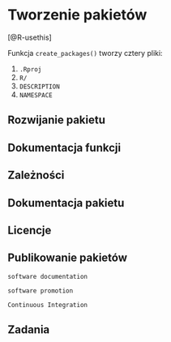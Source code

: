 # Tworzenie pakietów {#tworzenie-pakietow}

[@R-usethis]

<!-- package.skeleton()  Never use this! -->
<!-- usethis::create_package("~/Desktop/mypackage") -->
Funkcja `create_packages()` tworzy cztery pliki:

1. `.Rproj`
2. `R/`
3. `DESCRIPTION`
4. `NAMESPACE`

## Rozwijanie pakietu

<!-- twórz/modyfikuj kod -->
<!-- devtools::load_all() -->
<!-- sprawdź czy działa (unittests)-->
<!-- powtórz -->

## Dokumentacja funkcji

<!-- roxygen2 -->

## Zależności

## Dokumentacja pakietu

<!-- vignettes -->
<!-- usethis::use_vignette("name") -->
<!-- rmarkdown -->
<!-- rstudio helper -->
<!-- pkgdown -->
<!-- readme -->
<!-- news -->

## Licencje

## Publikowanie pakietów


```block2
software documentation
```

```block2
software promotion
```

```block2
Continuous Integration
```


## Zadania
